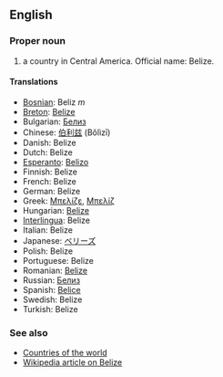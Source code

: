 ==English==

===Proper noun===

# a country in Central America. Official name: Belize.

====Translations====

*[[Bosnian]]: Beliz ''m''
*[[Breton]]: [[Belize]]
*Bulgarian: [[Белиз]]
*Chinese: [[伯利兹]] (Bǒlìzī)
*Danish: Belize
*Dutch: Belize
*[[Esperanto]]: [[Belizo]]
*Finnish: Belize
*French: Belize
*German: Belize
*Greek: [[Μπελίζε]], [[Μπελίζ]]
*Hungarian: [[Belize]]
*[[Interlingua]]: Belize
*Italian: Belize
*Japanese: [[ベリーズ]]
*Polish: Belize
*Portuguese: Belize
*Romanian: [[Belize]]
*Russian: [[Белиз]]
*Spanish: [[Belice]]
*Swedish: Belize
*Turkish: Belize

===See also===
*[[Countries of the world]]
*[[en:Belize|Wikipedia article on Belize]]